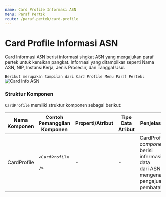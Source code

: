 ```yaml
---
name: Card Profile Informasi ASN
menu: Paraf Pertek
route: /paraf-pertek/card-profile
---
```


# Card Profile Informasi ASN

Card Informasi ASN berisi informasi singkat ASN yang mengajukan
paraf pertek untuk kenaikan pangkat. Informasi yang ditampilkan seperti
Nama ASN, NIP, Instansi Kerja, Jenis Prosedur, dan Tanggal Usul.


```Berikut merupakan tampilan dari Card Profile Menu Paraf Pertek:```
![Card Info ASN](../../src/img/paraf-pertek/PP_CardProfile.png)


### Struktur Komponen

`CardProfile` memiliki struktur komponen sebagai berikut:

| Nama Komponen | Contoh Pemanggilan <br/> Komponen                                                                                              | Properti/Atribut | Tipe Data <br/> Atribut | Penjelasan                                                                                                    |
| ------------- | ------------------------------------------------------------------------------------------------------------------------------ | ---------------- | ----------------------- | ------------------------------------------------------------------------------------------------------------- |
| CardProfile   | `<CardProfile` <br/> &nbsp;&nbsp;&nbsp;&nbsp;&nbsp;<br/> `/>`                                                                  | -                | -                       | CardProfile *component* berisi informasi data <br/> dari ASN mengenai pengajuan pembatalan                             |



